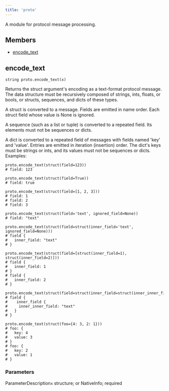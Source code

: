 ```yaml
---
title: 'proto'
---
```




A module for protocol message processing.

## Members

- [encode\_text](#encode_text)

## encode\_text

```
string proto.encode_text(x)
```

 Returns the struct argument's encoding as a text-format protocol message.
The data structure must be recursively composed of strings, ints, floats, or bools, or structs, sequences, and dicts of these types.

A struct is converted to a message. Fields are emitted in name order.
Each struct field whose value is None is ignored.

A sequence (such as a list or tuple) is converted to a repeated field.
Its elements must not be sequences or dicts.

A dict is converted to a repeated field of messages with fields named 'key' and 'value'.
Entries are emitted in iteration (insertion) order.
The dict's keys must be strings or ints, and its values must not be sequences or dicts.
Examples:

```
proto.encode_text(struct(field=123))
# field: 123

proto.encode_text(struct(field=True))
# field: true

proto.encode_text(struct(field=[1, 2, 3]))
# field: 1
# field: 2
# field: 3

proto.encode_text(struct(field='text', ignored_field=None))
# field: "text"

proto.encode_text(struct(field=struct(inner_field='text', ignored_field=None)))
# field {
#   inner_field: "text"
# }

proto.encode_text(struct(field=[struct(inner_field=1), struct(inner_field=2)]))
# field {
#   inner_field: 1
# }
# field {
#   inner_field: 2
# }

proto.encode_text(struct(field=struct(inner_field=struct(inner_inner_field='text'))))
# field {
#    inner_field {
#     inner_inner_field: "text"
#   }
# }

proto.encode_text(struct(foo={4: 3, 2: 1}))
# foo: {
#   key: 4
#   value: 3
# }
# foo: {
#   key: 2
#   value: 1
# }

```

### Parameters

ParameterDescription`x`
 structure; or NativeInfo;
 required
